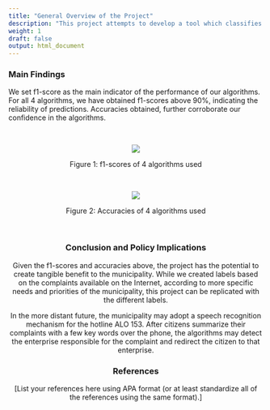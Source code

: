 ```yaml
---
title: "General Overview of the Project"
description: "This project attempts to develop a tool which classifies the complaints written to Istanbul Metropolitan Municipality with respect to the municipal enterprise they are concerned with. We aim for increased efficiency in complaint handling for the municipality and quicker municipal response for the citizen complaints."
weight: 1
draft: false
output: html_document
---
```


### Main Findings 

We set f1-score as the main indicator of the performance of our algorithms. For all 4 algorithms, we have obtained f1-scores above 90%, indicating the reliability of predictions. Accuracies obtained, further corroborate our confidence in the algorithms. 

<br>

<center>

![](/Aug3 - 731.png)

<center>

Figure 1: f1-scores of 4 algorithms used 

<br>

<center>

![](/Accuracy.png)

Figure 2: Accuracies of 4 algorithms used 

<br>

<center>

### Conclusion and Policy Implications 

Given the f1-scores and accuracies above, the project has the potential to create tangible benefit to the municipality. While we created labels based on the complaints available on the Internet, according to more specific needs and priorities of the municipality, this project can be replicated with the different labels. 

In the more distant future, the municipality may adopt a speech recognition mechanism for the hotline ALO 153. After citizens summarize their complaints with a few key words over the phone, the algorithms may detect the enterprise responsible for the complaint and redirect the citizen to that enterprise.  

### References 

[List your references here using APA format (or at least standardize all of the references using the same format).]

